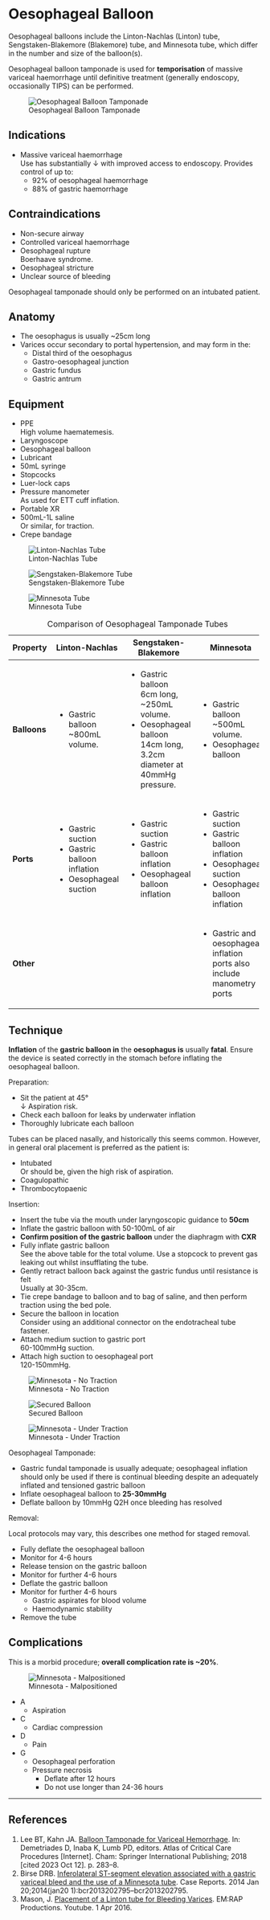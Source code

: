 # Oesophageal Balloon

:::info
Oesophageal balloons include the Linton-Nachlas (Linton) tube, Sengstaken-Blakemore (Blakemore) tube, and Minnesota tube, which differ in the number and size of the balloon(s).
:::

Oesophageal balloon tamponade is used for **temporisation** of massive variceal haemorrhage until definitive treatment (generally endoscopy, occasionally TIPS) can be performed. 

:::column-margin
![Oesophageal Balloon Tamponade](/resources/oesophageal_balloon.png)
:::

## Indications

* Massive variceal haemorrhage\
Use has substantially ↓ with improved access to endoscopy. Provides control of up to:
	* 92% of oesophageal haemorrhage
	* 88% of gastric haemorrhage


## Contraindications

* Non-secure airway
* Controlled variceal haemorrhage
* Oesophageal rupture\
Boerhaave syndrome.
* Oesophageal stricture
* Unclear source of bleeding

:::column-margin
:::caution
Oesophageal tamponade should only be performed on an intubated patient.
:::
:::

## Anatomy

* The oesophagus is usually ~25cm long
* Varices occur secondary to portal hypertension, and may form in the:
	* Distal third of the oesophagus
	* Gastro-oesophageal junction
	* Gastric fundus
	* Gastric antrum


## Equipment

* PPE\
High volume haematemesis.
* Laryngoscope
* Oesophageal balloon
* Lubricant
* 50mL syringe
* Stopcocks
* Luer-lock caps
* Pressure manometer\
As used for ETT cuff inflation.
* Portable XR
* 500mL-1L saline\
Or similar, for traction.
* Crepe bandage

:::column-margin
![Linton-Nachlas Tube](/resources/linton.jpg)
:::

:::column-margin
![Sengstaken-Blakemore Tube](/resources/blakemore.jpg)
:::

:::column-margin
![Minnesota Tube](/resources/minnesota.jpg)
:::

: Comparison of Oesophageal Tamponade Tubes

+--------------+-----------------------------+-----------------------------------------------+------------------------------------------------------------------------+
| Property     | Linton-Nachlas              | Sengstaken-Blakemore                          | Minnesota                                                              |
+==============+=============================+===============================================+========================================================================+
| **Balloons** | * Gastric balloon\          | * Gastric balloon\                            | * Gastric balloon\                                                     |
|              | ~800mL volume.              | 6cm long, ~250mL volume.                      | ~500mL volume.                                                         |
|              |                             | * Oesophageal balloon\                        | * Oesophageal balloon\                                                 |
|              |                             | 14cm long, 3.2cm diameter at 40mmHg pressure. |                                                                        |
+--------------+-----------------------------+-----------------------------------------------+------------------------------------------------------------------------+
| **Ports**    | * Gastric suction           | * Gastric suction                             | * Gastric suction                                                      |
|              | * Gastric balloon inflation | * Gastric balloon inflation                   | * Gastric balloon inflation                                            |
|              | * Oesophageal suction       | * Oesophageal balloon inflation               | * Oesophageal suction                                                  |
|              |                             |                                               | * Oesophageal balloon inflation                                        |
+--------------+-----------------------------+-----------------------------------------------+------------------------------------------------------------------------+
| **Other**    |                             |                                               | * Gastric and oesophageal inflation ports also include manometry ports |
+--------------+-----------------------------+-----------------------------------------------+------------------------------------------------------------------------+


## Technique

:::crisis
**Inflation** of the **gastric balloon in** the **oesophagus is** usually **fatal**. Ensure the device is seated correctly in the stomach before inflating the oesophageal balloon.
:::

Preparation:

* Sit the patient at 45°\
↓ Aspiration risk.
* Check each balloon for leaks by underwater inflation
* Thoroughly lubricate each balloon

:::column-margin
Tubes can be placed nasally, and historically this seems common. However, in general oral placement is preferred as the patient is:

* Intubated\
Or should be, given the high risk of aspiration.
* Coagulopathic
* Thrombocytopaenic
:::

Insertion:

* Insert the tube via the mouth under laryngoscopic guidance to **50cm**
* Inflate the gastric balloon with 50-100mL of air
* **Confirm position of the gastric balloon** under the diaphragm with **CXR**
* Fully inflate gastric balloon\
See the above table for the total volume. Use a stopcock to prevent gas leaking out whilst insufflating the tube.
* Gently retract balloon back against the gastric fundus until resistance is felt\
Usually at 30-35cm.
* Tie crepe bandage to balloon and to bag of saline, and then perform traction using the bed pole.
* Secure the balloon in location\
Consider using an additional connector on the endotracheal tube fastener.
* Attach medium suction to gastric port\
60-100mmHg suction.
* Attach high suction to oesophageal port\
120-150mmHg. 

:::column-margin
![Minnesota - No Traction](/resources/minnesota_notract.jpeg)
:::

:::column-margin
![Secured Balloon](/resources/oesophageal_secure.png)
:::

:::column-margin
![Minnesota - Under Traction](/resources/minnesota_tract.jpeg)
:::


Oesophageal Tamponade:

* Gastric fundal tamponade is usually adequate; oesophageal inflation should only be used if there is continual bleeding despite an adequately inflated and tensioned gastric balloon
* Inflate oesophageal balloon to **25-30mmHg**
* Deflate balloon by 10mmHg Q2H once bleeding has resolved


Removal:

:::column-margin
Local protocols may vary, this describes one method for staged removal.
:::

* Fully deflate the oesophageal balloon
* Monitor for 4-6 hours
* Release tension on the gastric balloon
* Monitor for further 4-6 hours
* Deflate the gastric balloon
* Monitor for further 4-6 hours
	* Gastric aspirates for blood volume
	* Haemodynamic stability
* Remove the tube


## Complications

:::caution
This is a morbid procedure; **overall complication rate is ~20%**.
:::

:::column-margin
![Minnesota - Malpositioned](/resources/minnesota_mal.jpg)
:::

* A
	* Aspiration
* C
	* Cardiac compression
* D
	* Pain
* G
	* Oesophageal perforation
	* Pressure necrosis
		* Deflate after 12 hours
		* Do not use longer than 24-36 hours

---

## References

1. Lee BT, Kahn JA. [Balloon Tamponade for Variceal Hemorrhage](http://link.springer.com/10.1007/978-3-319-78367-3_32). In: Demetriades D, Inaba K, Lumb PD, editors. Atlas of Critical Care Procedures [Internet]. Cham: Springer International Publishing; 2018 [cited 2023 Oct 12]. p. 283–8.
1. Birse DRB. [Inferolateral ST-segment elevation associated with a gastric variceal bleed and the use of a Minnesota tube](https://casereports.bmj.com/content/2014/bcr-2013-202795.full). Case Reports. 2014 Jan 20;2014(jan20 1):bcr2013202795–bcr2013202795. 
1. Mason, J. [Placement of a Linton tube for Bleeding Varices](https://www.youtube.com/watch?v=VgfQqxP0mTc). EM:RAP Productions. Youtube. 1 Apr 2016.
